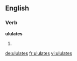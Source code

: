 
==English==

===Verb===
'''ululates'''

# {{en-third-person singular of|ululate}}

[[de:ululates]]
[[fr:ululates]]
[[vi:ululates]]